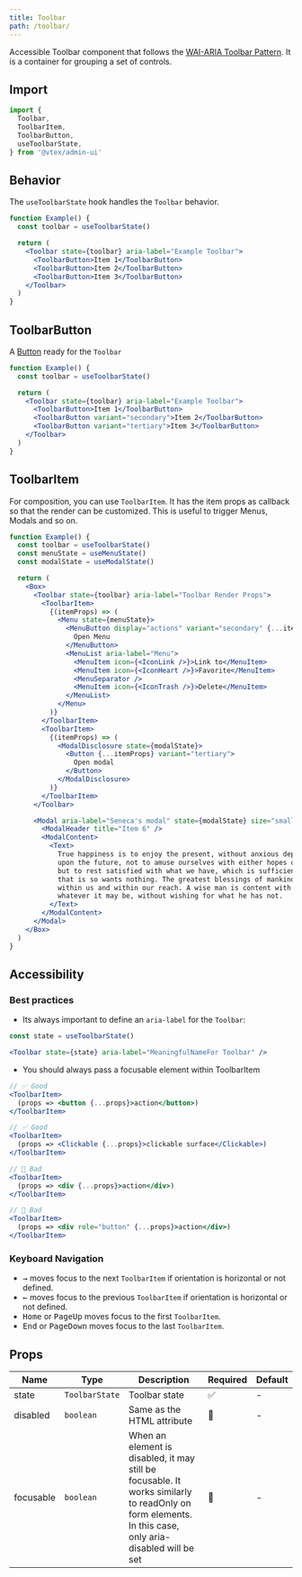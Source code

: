 ```yaml
---
title: Toolbar
path: /toolbar/
---
```


Accessible Toolbar component that follows the [WAI-ARIA Toolbar Pattern](https://www.w3.org/TR/wai-aria-practices/#toolbar). It is a container for grouping a set of controls.

## Import

```jsx isStatic
import {
  Toolbar,
  ToolbarItem,
  ToolbarButton,
  useToolbarState,
} from '@vtex/admin-ui'
```

## Behavior

The `useToolbarState` hook handles the `Toolbar` behavior.

```jsx live
function Example() {
  const toolbar = useToolbarState()

  return (
    <Toolbar state={toolbar} aria-label="Example Toolbar">
      <ToolbarButton>Item 1</ToolbarButton>
      <ToolbarButton>Item 2</ToolbarButton>
      <ToolbarButton>Item 3</ToolbarButton>
    </Toolbar>
  )
}
```

## ToolbarButton

A [Button](button/) ready for the `Toolbar`

```jsx live
function Example() {
  const toolbar = useToolbarState()

  return (
    <Toolbar state={toolbar} aria-label="Example Toolbar">
      <ToolbarButton>Item 1</ToolbarButton>
      <ToolbarButton variant="secondary">Item 2</ToolbarButton>
      <ToolbarButton variant="tertiary">Item 3</ToolbarButton>
    </Toolbar>
  )
}
```

## ToolbarItem

For composition, you can use `ToolbarItem`. It has the item props as callback so that the render can be customized. This is useful to trigger Menus, Modals and so on.

```jsx live
function Example() {
  const toolbar = useToolbarState()
  const menuState = useMenuState()
  const modalState = useModalState()

  return (
    <Box>
      <Toolbar state={toolbar} aria-label="Toolbar Render Props">
        <ToolbarItem>
          {(itemProps) => (
            <Menu state={menuState}>
              <MenuButton display="actions" variant="secondary" {...itemProps}>
                Open Menu
              </MenuButton>
              <MenuList aria-label="Menu">
                <MenuItem icon={<IconLink />}>Link to</MenuItem>
                <MenuItem icon={<IconHeart />}>Favorite</MenuItem>
                <MenuSeparator />
                <MenuItem icon={<IconTrash />}>Delete</MenuItem>
              </MenuList>
            </Menu>
          )}
        </ToolbarItem>
        <ToolbarItem>
          {(itemProps) => (
            <ModalDisclosure state={modalState}>
              <Button {...itemProps} variant="tertiary">
                Open modal
              </Button>
            </ModalDisclosure>
          )}
        </ToolbarItem>
      </Toolbar>

      <Modal aria-label="Seneca's modal" state={modalState} size="small">
        <ModalHeader title="Item 6" />
        <ModalContent>
          <Text>
            True happiness is to enjoy the present, without anxious dependence
            upon the future, not to amuse ourselves with either hopes or fears
            but to rest satisfied with what we have, which is sufficient, for he
            that is so wants nothing. The greatest blessings of mankind are
            within us and within our reach. A wise man is content with his lot,
            whatever it may be, without wishing for what he has not.
          </Text>
        </ModalContent>
      </Modal>
    </Box>
  )
}
```

## Accessibility

### Best practices

- Its always important to define an `aria-label` for the `Toolbar`:

```jsx isStatic
const state = useToolbarState()

<Toolbar state={state} aria-label="MeaningfulNameFor Toolbar" />
```

- You should always pass a focusable element within ToolbarItem

```jsx isStatic
// ✅ Good
<ToolbarItem>
  (props => <button {...props}>action</button>)
</ToolbarItem>

// ✅ Good
<ToolbarItem>
  (props => <Clickable {...props}>clickable surface</Clickable>)
</ToolbarItem>

// 🚨 Bad
<ToolbarItem>
  (props => <div {...props}>action</div>)
</ToolbarItem>

// 🚨 Bad
<ToolbarItem>
  (props => <div role="button" {...props}>action</div>)
</ToolbarItem>
```

### Keyboard Navigation

- <kbd>→</kbd> moves focus to the next `ToolbarItem` if orientation is horizontal
  or not defined.
- <kbd>←</kbd> moves focus to the previous `ToolbarItem` if orientation is horizontal
  or not defined.
- <kbd>Home</kbd> or <kbd>PageUp</kbd> moves focus to the first `ToolbarItem`.
- <kbd>End</kbd> or <kbd>PageDown</kbd> moves focus to the last `ToolbarItem`.

## Props

| Name      | Type           | Description                                                                                                                                           | Required | Default |
| --------- | -------------- | ----------------------------------------------------------------------------------------------------------------------------------------------------- | -------- | ------- |
| state     | `ToolbarState` | Toolbar state                                                                                                                                         | ✅       | -       |
| disabled  | `boolean`      | Same as the HTML attribute                                                                                                                            | 🚫       | -       |
| focusable | `boolean`      | When an element is disabled, it may still be focusable. It works similarly to readOnly on form elements. In this case, only aria-disabled will be set | 🚫       | -       |
